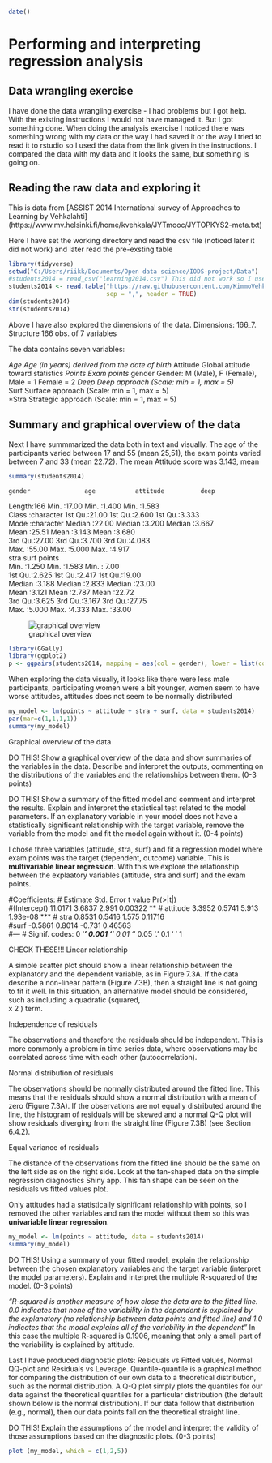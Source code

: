 ```r
date()
```
# Performing and interpreting regression analysis

## Data wrangling exercise

I have done the data wrangling exercise - I had problems but I got help. With the existing instructions I would not have managed it. But I got something done. When doing the analysis exercise I noticed there was something wrong with my data or the way I had saved it or the way I tried to read it to rstudio so I used the data from the link given in the instructions. I compared the data with my data and it looks the same, but something is going on. 

## Reading the raw data and exploring it

This is data from [ASSIST 2014 International survey of Approaches to Learning by Vehkalahti] (https://www.mv.helsinki.fi/home/kvehkala/JYTmooc/JYTOPKYS2-meta.txt) 

Here I have set the working directory and read the csv file (noticed later it did not work) and later read the pre-exsting table
```r
library(tidyverse)
setwd("C:/Users/riikk/Documents/Open data science/IODS-project/Data")
#students2014 = read_csv("learning2014.csv") This did not work so I used # later
students2014 <- read.table("https://raw.githubusercontent.com/KimmoVehkalahti/Helsinki-Open-Data-Science/master/datasets/learning2014.txt",
                           sep = ",", header = TRUE)
dim(students2014)
str(students2014)
```
Above I have also explored the dimensions of the data. Dimensions: 166_7. Structure 166 obs. of  7 variables

The data contains seven variables: 

*Age      Age (in years) derived from the date of birth
*Attitude Global attitude toward statistics
*Points   Exam points 
*gender   Gender: M (Male), F (Female), Male = 1  Female = 2
*Deep     Deep approach      (Scale: min = 1, max = 5)        
*Surf     Surface approach    (Scale: min = 1, max = 5)          
*Stra     Strategic approach    (Scale: min = 1, max = 5)  

## Summary and graphical overview of the data
Next I have summmarized the data both in text and visually. The age of the participants varied between 17 and 55 (mean 25,51), the exam points varied between 7 and 33 (mean 22.72). The mean Attitude score was 3.143, mean 
```r
summary(students2014)
```
    gender               age           attitude          deep      
 Length:166         Min.   :17.00   Min.   :1.400   Min.   :1.583  
 Class :character   1st Qu.:21.00   1st Qu.:2.600   1st Qu.:3.333  
 Mode  :character   Median :22.00   Median :3.200   Median :3.667  
                    Mean   :25.51   Mean   :3.143   Mean   :3.680  
                    3rd Qu.:27.00   3rd Qu.:3.700   3rd Qu.:4.083  
                    Max.   :55.00   Max.   :5.000   Max.   :4.917  
      stra            surf           points     
 Min.   :1.250   Min.   :1.583   Min.   : 7.00  
 1st Qu.:2.625   1st Qu.:2.417   1st Qu.:19.00  
 Median :3.188   Median :2.833   Median :23.00  
 Mean   :3.121   Mean   :2.787   Mean   :22.72  
 3rd Qu.:3.625   3rd Qu.:3.167   3rd Qu.:27.75  
 Max.   :5.000   Max.   :4.333   Max.   :33.00  
 
 ![graphical overview](/image/rplot02new.png "This is graphical overview of the data")
 
```r
library(GGally)
library(ggplot2)
p <- ggpairs(students2014, mapping = aes(col = gender), lower = list(combo = wrap("facethist", bins = 20)))
```

When exploring the data visually, it looks like there were less male participants, participating women were a bit younger, women seem to have worse attitudes, attitudes does not seem to be normally distributed

```r
my_model <- lm(points ~ attitude + stra + surf, data = students2014)
par(mar=c(1,1,1,1))
summary(my_model)
```
Graphical overview of the data

DO THIS! Show a graphical overview of the data and show summaries of the variables in the data. Describe and interpret the outputs, commenting on the distributions of the variables and the relationships between them. (0-3 points)

DO THIS! Show a summary of the fitted model and comment and interpret the results. Explain and interpret the statistical test related to the model parameters. If an explanatory variable in your model does not have a statistically significant relationship with the target variable, remove the variable from the model and fit the model again without it. (0-4 points)

I chose three variables (attitude, stra, surf) and fit a regression model where exam points was the target (dependent, outcome) variable. This is __multivariable linear regression__. With this we explore the relationship between the explaatory variables (attitude, stra and surf) and the exam points.

#Coefficients:
# Estimate Std. Error t value Pr(>|t|)    
#(Intercept)  11.0171     3.6837   2.991  0.00322 ** 
# attitude      3.3952     0.5741   5.913 1.93e-08 ***
#  stra          0.8531     0.5416   1.575  0.11716    
#surf         -0.5861     0.8014  -0.731  0.46563    
#---
# Signif. codes:  0 ‘***’ 0.001 ‘**’ 0.01 ‘*’ 0.05 ‘.’ 0.1 ‘ ’ 1

CHECK THESE!!!
Linear relationship

A simple scatter plot should show a linear relationship between the explanatory and the dependent variable, as in Figure 7.3A. If the data describe a non-linear pattern (Figure 7.3B), then a straight line is not going to fit it well. In this situation, an alternative model should be considered, such as including a quadratic (squared,  
x
2
 ) term.

Independence of residuals

The observations and therefore the residuals should be independent. This is more commonly a problem in time series data, where observations may be correlated across time with each other (autocorrelation).

Normal distribution of residuals

The observations should be normally distributed around the fitted line. This means that the residuals should show a normal distribution with a mean of zero (Figure 7.3A). If the observations are not equally distributed around the line, the histogram of residuals will be skewed and a normal Q-Q plot will show residuals diverging from the straight line (Figure 7.3B) (see Section 6.4.2).

Equal variance of residuals

The distance of the observations from the fitted line should be the same on the left side as on the right side. Look at the fan-shaped data on the simple regression diagnostics Shiny app. This fan shape can be seen on the residuals vs fitted values plot.



Only attitudes had a statistically significant relationship with points, so I removed the other variables and ran the model without them so this was __univariable linear regression__. 

```r
my_model <- lm(points ~ attitude, data = students2014)
summary(my_model)
```
DO THIS! Using a summary of your fitted model, explain the relationship between the chosen explanatory variables and the target variable (interpret the model parameters). Explain and interpret the multiple R-squared of the model. (0-3 points)

_"R-squared is another measure of how close the data are to the fitted line. 0.0 indicates that none of the variability in the dependent is explained by the explanatory (no relationship between data points and fitted line) and 1.0 indicates that the model explains all of the variability in the dependent"_ In this case the multiple R-squared is 0.1906, meaning that only a small part of the variability is explained by attitude. 

Last I have produced diagnostic plots: Residuals vs Fitted values, Normal QQ-plot and Residuals vs Leverage. Quantile-quantile is a graphical method for comparing the distribution of our own data to a theoretical distribution, such as the normal distribution. A Q-Q plot simply plots the quantiles for our data against the theoretical quantiles for a particular distribution (the default shown below is the normal distribution). If our data follow that distribution (e.g., normal), then our data points fall on the theoretical straight line.

DO THIS! Explain the assumptions of the model and interpret the validity of those assumptions based on the diagnostic plots. (0-3 points)
```r
plot (my_model, which = c(1,2,5))
```


